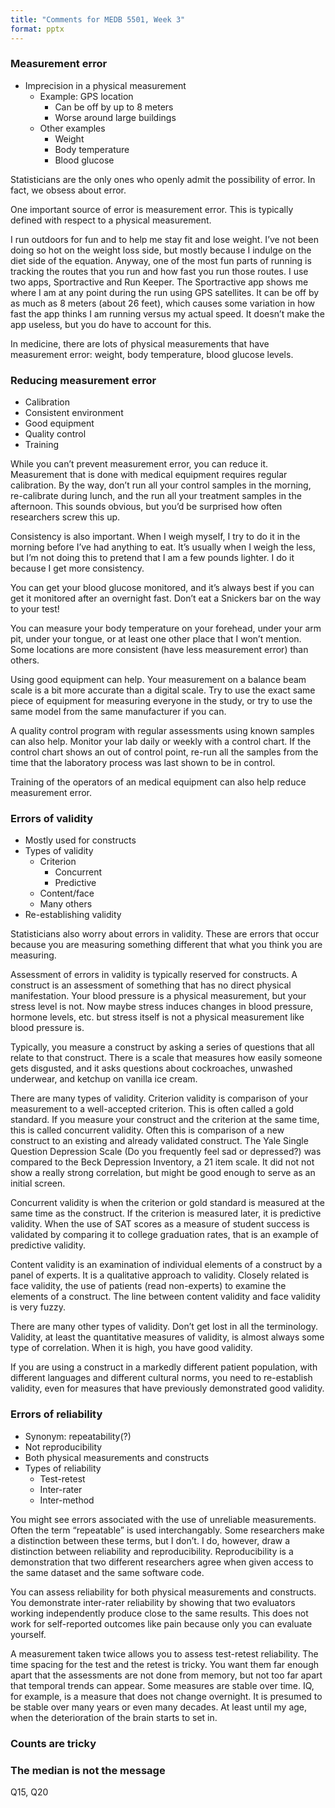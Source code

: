 ```yaml
---
title: "Comments for MEDB 5501, Week 3"
format: pptx
---
```


### Measurement error

+ Imprecision in a physical measurement
  + Example: GPS location
    + Can be off by up to 8 meters
    + Worse around large buildings
  + Other examples
    + Weight
    + Body temperature
    + Blood glucose

:::notes
Statisticians are the only ones who openly admit the possibility of error. In fact, we obsess about error.

One important source of error is measurement error. This is typically defined with respect to a physical measurement.

I run outdoors for fun and to help me stay fit and lose weight. I've not been doing so hot on the weight loss side, but mostly because I indulge on the diet side of the equation. Anyway, one of the most fun parts of running is tracking the routes that you run and how fast you run those routes. I use two apps, Sportractive and Run Keeper. The Sportractive app shows me where I am at any point during the run using GPS satellites. It can be off by as much as 8 meters (about 26 feet), which causes some variation in how fast the app thinks I am running versus my actual speed. It doesn't make the app useless, but you do have to account for this.

In medicine, there are lots of physical measurements that have measurement error: weight, body temperature, blood glucose levels.
:::

### Reducing measurement error

+ Calibration
+ Consistent environment
+ Good equipment
+ Quality control
+ Training 

:::notes
While you can't prevent measurement error, you can reduce it. Measurement that is done with medical equipment requires regular calibration. By the way, don't run all your control samples in the morning, re-calibrate during lunch, and the run all your treatment samples in the afternoon. This sounds obvious, but you'd be surprised how often researchers screw this up.

Consistency is also important. When I weigh myself, I try to do it in the morning before I've had anything to eat. It's usually when I weigh the less, but I'm not doing this to pretend that I am a few pounds lighter. I do it because I get more consistency.

You can get your blood glucose monitored, and it's always best if you can get it monitored after an overnight fast. Don't eat a Snickers bar on the way to your test!

You can measure your body temperature on your forehead, under your arm pit, under your tongue, or at least one other place that I won't mention. Some locations are more consistent (have less measurement error) than others.

Using good equipment can help. Your measurement on a balance beam scale is a bit more accurate than a digital scale. Try to use the exact same piece of equipment for measuring everyone in the study, or try to use the same model from the same manufacturer if you can.

A quality control program with regular assessments using known samples can also help. Monitor your lab daily or weekly with a control chart. If the control chart shows an out of control point, re-run all the samples from the time that the laboratory process was last shown to be in control. 

Training of the operators of an medical equipment can also help reduce measurement error.
:::

### Errors of validity

+ Mostly used for constructs
+ Types of validity
  + Criterion
    + Concurrent
    + Predictive
  + Content/face
  + Many others
+ Re-establishing validity

:::notes
Statisticians also worry about errors in validity. These are errors that occur because you are measuring something different that what you think you are measuring. 

Assessment of errors in validity is typically reserved for constructs. A construct is an assessment of something that has no direct physical manifestation. Your blood pressure is a physical measurement, but your stress level is not. Now maybe stress induces changes in blood pressure, hormone levels, etc. but stress itself is not a physical measurement like blood pressure is. 

Typically, you measure a construct by asking a series of questions that all relate to that construct. There is a scale that measures how easily someone gets disgusted, and it asks questions about cockroaches, unwashed underwear, and ketchup on vanilla ice cream.

There are many types of validity. Criterion validity is comparison of your measurement to a well-accepted criterion. This is often called a gold standard. If you measure your construct and the criterion at the same time, this is called concurrent validity. Often this is comparison of a new construct to an existing and already validated construct. The Yale Single Question Depression Scale (Do you
frequently feel sad or depressed?) was compared to the Beck Depression Inventory, a 21 item scale. It did not not show a really strong correlation, but might be good enough to serve as an initial screen.

Concurrent validity is when the criterion or gold standard is measured at the same time as the construct. If the criterion is measured later, it is predictive validity. When the use of SAT scores as a measure of student success is validated by comparing it to college graduation rates, that is an example of predictive validity.

Content validity is an examination of individual elements of a construct by a panel of experts. It is a qualitative approach to validity. Closely related is face validity, the use of patients (read non-experts) to examine the elements of a construct. The line between content validity and face validity is very fuzzy.

There are many other types of validity. Don't get lost in all the terminology. Validity, at least the quantitative measures of validity, is almost always some type of correlation. When it is high, you have good validity.

If you are using a construct in a markedly different patient population, with different languages and different cultural norms, you need to re-establish validity, even for measures that have previously demonstrated good validity.
:::

### Errors of reliability

+ Synonym: repeatability(?)
+ Not reproducibility
+ Both physical measurements and constructs
+ Types of reliability
  + Test-retest
  + Inter-rater
  + Inter-method

:::notes
You might see errors associated with the use of unreliable measurements. Often the term "repeatable" is used interchangably. Some researchers make a distinction between these terms, but I don't. I do, however, draw a distinction between reliability and reproducibility. Reproducibility is a demonstration that two different researchers agree when given access to the same dataset and the same software code.

You can assess reliability for both physical measurements and constructs. You demonstrate inter-rater reliability by showing that two evaluators working independently produce close to the same results. This does not work for self-reported outcomes like pain because only you can evaluate yourself.

A measurement taken twice allows you to assess test-retest reliability. The time spacing for the test and the retest is tricky. You want them far enough apart that the assessments are not done from memory, but not too far apart that temporal trends can appear. Some measures are stable over time. IQ, for example, is a measure that does not change overnight. It is presumed to be stable over many years or even many decades. At least until my age, when the deterioration of the brain starts to set in.
:::

### Counts are tricky

### The median is not the message

Q15, Q20